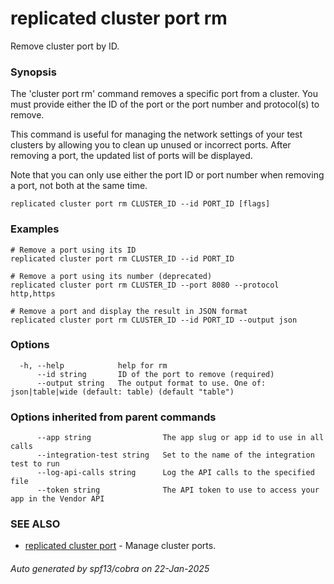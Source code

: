 # replicated cluster port rm

Remove cluster port by ID.

### Synopsis

The 'cluster port rm' command removes a specific port from a cluster. You must provide either the ID of the port or the port number and protocol(s) to remove.

This command is useful for managing the network settings of your test clusters by allowing you to clean up unused or incorrect ports. After removing a port, the updated list of ports will be displayed.

Note that you can only use either the port ID or port number when removing a port, not both at the same time.

```
replicated cluster port rm CLUSTER_ID --id PORT_ID [flags]
```

### Examples

```
# Remove a port using its ID
replicated cluster port rm CLUSTER_ID --id PORT_ID

# Remove a port using its number (deprecated)
replicated cluster port rm CLUSTER_ID --port 8080 --protocol http,https

# Remove a port and display the result in JSON format
replicated cluster port rm CLUSTER_ID --id PORT_ID --output json
```

### Options

```
  -h, --help            help for rm
      --id string       ID of the port to remove (required)
      --output string   The output format to use. One of: json|table|wide (default: table) (default "table")
```

### Options inherited from parent commands

```
      --app string                The app slug or app id to use in all calls
      --integration-test string   Set to the name of the integration test to run
      --log-api-calls string      Log the API calls to the specified file
      --token string              The API token to use to access your app in the Vendor API
```

### SEE ALSO

* [replicated cluster port](replicated-cli-cluster-port)	 - Manage cluster ports.

###### Auto generated by spf13/cobra on 22-Jan-2025
